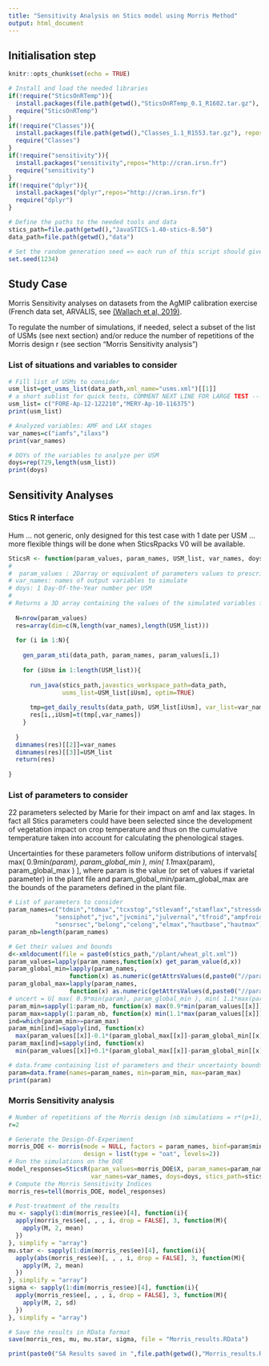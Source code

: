 ```yaml
---
title: "Sensitivity Analysis on Stics model using Morris Method"
output: html_document
---
```


## Initialisation step

```r
knitr::opts_chunk$set(echo = TRUE)

# Install and load the needed libraries
if(!require("SticsOnRTemp")){
  install.packages(file.path(getwd(),"SticsOnRTemp_0.1_R1602.tar.gz"), repos = NULL, type = "source")
  require("SticsOnRTemp")
}
if(!require("Classes")){
  install.packages(file.path(getwd(),"Classes_1.1_R1553.tar.gz"), repos = NULL, type = "source")
  require("Classes")
}
if(!require("sensitivity")){
  install.packages("sensitivity",repos="http://cran.irsn.fr")
  require("sensitivity")
}
if(!require("dplyr")){
  install.packages("dplyr",repos="http://cran.irsn.fr")
  require("dplyr")
}

# Define the paths to the needed tools and data
stics_path=file.path(getwd(),"JavaSTICS-1.40-stics-8.50")
data_path=file.path(getwd(),"data")

# Set the random generation seed => each run of this script should give the same results
set.seed(1234)  

```

## Study Case

Morris Sensitivity analyses on datasets from the AgMIP calibration exercise (French data set, ARVALIS, see [(Wallach et al, 2019)](https://www.biorxiv.org/content/10.1101/708578v1).

To regulate the number of simulations, if needed, select a subset of the list of USMs (see next section) and/or reduce the number of repetitions of the Morris design r (see section "Morris Sensitivity analysis")

### List of situations and variables to consider

```r
# Fill list of USMs to consider
usm_list=get_usms_list(data_path,xml_name="usms.xml")[[1]]
# a short sublist for quick tests, COMMENT NEXT LINE FOR LARGE TEST -------
usm_list= c("FORE-Ap-12-122210","MERY-Ap-10-116375")
print(usm_list)

# Analyzed variables: AMF and LAX stages
var_names=c("iamfs","ilaxs")
print(var_names)

# DOYs of the variables to analyze per USM
doys=rep(729,length(usm_list))
print(doys)
```



## Sensitivity Analyses


### Stics R interface

Hum ... not generic, only designed for this test case with 1 date per USM ... more flexible things will be done when SticsRpacks V0 will be available.

```r
SticsR <- function(param_values, param_names, USM_list, var_names, doys, stics_path, data_path){
#
#  param_values : 2Darray or equivalent of parameters values to prescribe to the Stics model (their given values will overwrite these read in the Stics inputs files), in column the different parameters (of names defined in param_names argument), in row the different values of the parameters
# var_names: names of output variables to simulate
# doys: 1 Day-Of-the-Year number per USM
#
# Returns a 3D array containing the values of the simulated variables for each values of the parameters, USM and variables at the given DOY.
  
  N=nrow(param_values)
  res=array(dim=c(N,length(var_names),length(USM_list)))
  
  for (i in 1:N){
    
    gen_param_sti(data_path, param_names, param_values[i,])
    
    for (iUsm in 1:length(USM_list)){
      
      run_java(stics_path,javastics_workspace_path=data_path,
               usms_list=USM_list[iUsm], optim=TRUE)
      
      tmp=get_daily_results(data_path, USM_list[iUsm], var_list=var_names, doy_list = doys[iUsm])
      res[i,,iUsm]=t(tmp[,var_names])
    }
    
  }
  dimnames(res)[[2]]=var_names
  dimnames(res)[[3]]=USM_list
  return(res)
  
}
```


### List of parameters to consider

22 parameters selected by Marie for their impact on amf and lax stages.
In fact all Stics parameters could have been selected since the development of vegetation impact on crop temperature and thus on the cumulative temperature taken into account for calculating the phenological stages.

Uncertainties for these parameters follow uniform distributions of intervals[ max( 0.9*min(param), param_global_min ), min( 1.1*max(param), param_global_max ) ], where param is the value (or set of values if varietal parameter) in the plant file and param_global_min/param_global_max are the bounds of the parameters defined in the plant file.


```r

# List of parameters to consider
param_names=c("tdmin","tdmax","tcxstop","stlevamf","stamflax","stressdev","phobase","phosat",
             "sensiphot","jvc","jvcmini","julvernal","tfroid","ampfroid","tgmin","stpltger",
             "sensrsec","belong","celong","elmax","hautbase","hautmax")
param_nb=length(param_names)

# Get their values and bounds
d<-xmldocument(file = paste0(stics_path,"/plant/wheat_plt.xml"))
param_values=lapply(param_names,function(x) get_param_value(d,x))
param_global_min=lapply(param_names,
                 function(x) as.numeric(getAttrsValues(d,paste0("//param[@nom=\"",x,"\"]"),"min")))
param_global_max=lapply(param_names,
                 function(x) as.numeric(getAttrsValues(d,paste0("//param[@nom=\"",x,"\"]"),"max")))
# uncert = U[ max( 0.9*min(param), param_global_min ), min( 1.1*max(param), param_global_max )
param_min=sapply(1:param_nb, function(x) max(0.9*min(param_values[[x]]), param_global_min[[x]]))
param_max=sapply(1:param_nb, function(x) min(1.1*max(param_values[[x]]), param_global_max[[x]]))
ind=which(param_min>=param_max)
param_min[ind]=sapply(ind, function(x)
  max(param_values[[x]]-0.1*(param_global_max[[x]]-param_global_min[[x]]), param_global_min[[x]]))
param_max[ind]=sapply(ind, function(x)
  min(param_values[[x]]+0.1*(param_global_max[[x]]-param_global_min[[x]]), param_global_max[[x]]))

# data.frame containing list of parameters and their uncertainty bounds
param=data.frame(names=param_names, min=param_min, max=param_max)    
print(param)
```


### Morris Sensitivity analysis

```r
# Number of repetitions of the Morris design (nb simulations = r*(p+1), where p is the number of parameters), typically r=50->100 to get realistics values. Set to 2 for quick tests
r=2  

# Generate the Design-Of-Experiment
morris_DOE <- morris(mode = NULL, factors = param_names, binf=param$min, bsup=param$max, r = r,
                     design = list(type = "oat", levels=2))
# Run the simulations on the DOE
model_responses=SticsR(param_values=morris_DOE$X, param_names=param_names, USM_list = usm_list,
                       var_names=var_names, doys=doys, stics_path=stics_path, data_path = data_path)
# Compute the Morris Sensitivity Indices
morris_res=tell(morris_DOE, model_responses)

# Post-treatment of the results
mu <- sapply(1:dim(morris_res$ee)[4], function(i){
  apply(morris_res$ee[, , , i, drop = FALSE], 3, function(M){
    apply(M, 2, mean)
  })
}, simplify = "array")
mu.star <- sapply(1:dim(morris_res$ee)[4], function(i){
  apply(abs(morris_res$ee)[, , , i, drop = FALSE], 3, function(M){
    apply(M, 2, mean)
  })
}, simplify = "array")
sigma <- sapply(1:dim(morris_res$ee)[4], function(i){
  apply(morris_res$ee[, , , i, drop = FALSE], 3, function(M){
    apply(M, 2, sd)
  })
}, simplify = "array")

# Save the results in RData format
save(morris_res, mu, mu.star, sigma, file = "Morris_results.RData")

print(paste0("SA Results saved in ",file.path(getwd(),"Morris_results.RData")," file"))
```
